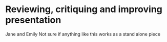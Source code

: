 # Reviewing,  critiquing and improving presentation	{#review}

Jane and Emily		Not sure if anything like this works as a stand alone piece
